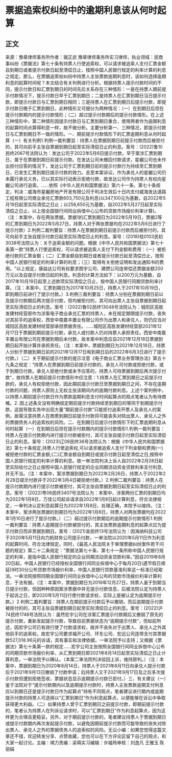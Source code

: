 # 票据追索权纠纷中的逾期利息该从何时起算
## 正文
来源：豫章律师事务所作者：琚正武 豫章律师事务所实习律师，执业领域：民商事纠纷《票据法》第七十条有持票人行使追索权，可以请求被追索人支付汇票金额自到期日或者提示付款日起至清偿日止，按照中国人民银行规定的利率计算的利息之规定。那么，在票据追索权纠纷中持票人主张票款逾期利息时，该如何选择逾期利息的起算时间呢？本文结合有关判例进行分析。根据持票人提示付款时间的不同，提示付款日和汇票到期日的时间先后关系存在三种情形：一是在持票人期前提示付款情况下，提示付款日早于汇票到期日；二是持票人在汇票到期日当日提示付款，即提示付款日与汇票到期日相同；三是持票人在汇票到期日后提示付款，即提示付款日晚于汇票到期日，此种情形又可细分为两种情况：（一）在到期日后但在提示付款期内的提示付款情形；（二）超过提示付款期后的提示付款情形。在上述三种情形中，第二种情形因提示付款日与汇票到期日重合，使用两者作为逾期利息的起算时间点算得利息一样，故不做分析。主要分析第一、三种情况，即提示付款日与汇票到期日不一致的情形。一、期前提示付款情形下的汇票逾期利息从何时起算（一）有关判例1.判例一裁判要旨：持票人在票据到期日前提示付款而后被拒付的，其可向前手主张自票据到期日起至实际清偿日止的利息。案号：(2022)鲁10民终2067号法院认为：发达公司于2022年5月6日提示付款，早于案涉汇票到期日，属于在票据到期日前提示付款。在发达公司未撤回付款请求，星樾公司也未作出拒付应答的情况下，发达公司于汇票到期日前的提示付款行为持续至汇票到期日，已发生汇票到期日提示付款的效力。且至本案诉讼，作为承兑人的星樾公司仍未履行承兑义务，已以其实际行动表示拒绝付款，故发达公司作为持票人有权向星樾公司进行追索。……依照《中华人民共和国票据法》第六十一条、第七十条规定，判决：威海市星樾房地产开发有限公司于判决生效后十日内支付威海发达道路工程有限公司商业承兑汇票款603,750元及利息(以347,100元为基数，自2022年5月19日起至实际清偿之日止；以256,650元为基数，自2022年5月27日起至实际清偿之日止，以上按全国银行间同业拆借中心公布的贷款市场报价利率计算)。（注：本案中，存在两张票据。票据1的汇票到期日为2022年5月19日，票据2等的汇票到期日为2022年5月27日，持票人对于两张票据均在2022年5月6日进行了提示付款）2.判例二裁判要旨：持票人在票据到期日前提示付款而后被拒付的，其可向前手主张自提示付款日起至实际清偿日止的利息。案号：(2018)桂0103民初3038号法院认为：关于追索金额的问题。根据《中华人民共和国票据法》第七十条第一款“持票人行使追索权，可以请求被追索人支付下列金额和费用：（一）被拒绝付款的汇票金额；（二）汇票金额自到期日或者提示付款日起至清偿日止，按照中国人民银行规定的利率计算的利息；（三）取得有关拒绝证明和发出通知书的费用。"以上规定，康益达公司有权要求图宇公司、建燃公司连带偿还票据金额200万元以及自提示付款日起的利息。利息的计算方法如下：以200万元为基数，自2017年10月19日起至上述款项实际清偿之日止，按中国人民银行同期贷款利率计算。（注：本案中，汇票到期日为2017年10月25日，持票人于2017年10月19日，即到期日前进行了提示付款。）3.判例三裁判要旨：持票人分别在票据到期日前以及提示付款期后两次提示付款，但均被拒付的，其可向出票人主张自票据到期日起至实际清偿日止的利息。案号：(2022)鲁02民终13048号法院认为：城阳区高胜发建材经营部作为涉案电子商业承兑汇票的持票人，未在规定期限提示付款，丧失对其前手的追索权，西安中南嘉丰置业有限公司作为出票人和承兑人，则仍应当对城阳区高胜发建材经营部承担票据责任。……城阳区高胜发建材经营部2021年12月17日于票据到期前提示付款，承兑人或付款人仍对持票人承担责任。西安中南嘉丰置业有限公司在票据到期后未付款，故本案中利息应自2021年12月18日票据到期日起开始计算并承担责任。（注：本案中，票据到期日为2021年12月18日，持票人分别于票据到期日前的2021年12月17日和到期日后的2022年6月3日进行了提示付款。）（二）关于期前提示付款的提示注意《电子商业汇票业务管理办法》第五十九条之规定：“持票人在票据到期日前提示付款的，承兑人可付款或拒绝付款，或于到期日付款。承兑人拒绝付款或未予应答的，持票人可待票据到期后再次提示付款”，故持票人在期前提示付款情形中应注意：1.持票人在汇票到期日之前提示付款的，承兑人有权拒绝付款，因此期前提示付款日至票据到期日之间，不存在逾期付款的问题，持票人原则上无权主张该期间内的逾期付款利息。上述个案判例中，以持票人期前提示付款日作为票款逾期利息支付时间起算点的观点笔者认为有待商榷。2. 因上述条文没有明确规定期前提示付款持续至到期日的等同于到期提示付款，这就导致实务中出现大量“期前提示付款”只能拒付追索开票人及承兑人的案例，故需注意持票人在商票到期日前提示付款将可能丧失对除出票人、承兑人之外的票据债务人的追索权的风险。二、在到期日后提示付款情形下的汇票逾期利息从何时起算（一）在到期日后但在提示付款期内的提示付款情形1.判例一裁判要旨：持票人在提示付款期内进行提示付款被拒付，其可主张自提示付款日起至实际清偿日止的利息。案号：(2023)辽08民终36号法院认为：根据《中华人民共和国票据法》第七十条规定,持票人行使追索权,可以请求被追索人支付下列金额和费用(一)被拒绝付款的汇票金额;(二)汇票金额自到期日或提示付款日起至清偿之日,按照中国人民银行规定的利率计算的利息。故一审法院判决上诉人自2022年2月28日起至实际给付之日止按照中国人民银行规定的企业同期流动资金贷款利率支付利息,并无不当。（注：本案中，案涉票据到期日为2022年2月26日，持票人于2022年2月28日提示付款并于2022年3月4日被拒绝付款。）2.判例二裁判要旨：持票人在提示付款期内进行提示付款被拒付，其可主张自票据到期日起至实际清偿日止的利息。案号：(2022)粤08民终3407号法院认为：本案中，涉案两份汇票的到期日均为2022年1月8日，万佳公司起诉请求自2022年1月8日起计算利息，符合法律规定，一审判决认定利息起算日为2022年1月8日，处理正确，本院予以维持。（注：本案中，案涉两张票据的到期日均为2022年1月8日，持票人对两张票据均在2022年1月10日进行了提示付款。）（二）超过提示付款期后的逾期提示付款情形1.判例一裁判要旨：持票人逾期提示付款被拒付的，其主张票款逾期利息的起算点应为提示付款日而非票据到期日。案号：(2021)渝民终13号法院认为：因海纳科技公司于2020年5月11日向力帆财务公司提示付款，一审法院以2020年5月11日作为利息的起算时间，符合法律规定。同时，《最高人民法院关于审理票据纠纷案件若干问题的规定》第二十二条规定：“票据法第七十条、第七十一条所称中国人民银行规定的利率，是指中国人民银行规定的企业同期流动资金贷款利率。”因自2019年8月20日起，中国人民银行已经授权全国银行间同业拆借中心于每月20日(遇节假日顺延)9时30分公布贷款市场报价利率，中国人民银行贷款基准利率这一标准已经取消。一审法院按照同期全国银行间同业拆借中心公布的贷款市场报价利率计算利息，于法有据。（注：本案中，票据到期日为2019年12月27日，持票人虽于到期当日提示付款，但因种种原因案涉票据中并无提示付款信息，后被法院认定为持票人于起诉之日，即2020年5月11日行使付款请求权，实际上是被认定为逾期提示付款。）2.判例二裁判要旨：持票人在期前提示付款后予以撤销，而后逾期提示付款被拒付的的，其可主张自票据到期日起至实际清偿日止的利息。案号：(2022)沪74民终1748号法院认为：虽然宏宇公司在涉案汇票提示付款期后又撤销了原先的提示付款，重新发起提示付款，导致目前票据状态为“逾期提示付款”，但如前所述，因宏宇公司已有效行使了付款请求权，故并不丧失对于出票人、承兑人之外其他前手的追索权。故宏宇公司要求福开公司、环东公司、宏远公司连带支付其票据款527,018.96元的诉请，具有事实和法律依据，一审法院予以支持；又根据《票据法》第七十条第一款的规定……宏宇公司主张按照全国银行间同业拆借中心公布的同期贷款市场报价利率、从汇票到期日即2021年8月14日起至实际清偿之日止计算利息，一审法院予以确认。（本案二审法院判决驳回上诉，维持原判。）（注：本案中，票据到期日为2020年8月14日，持票人于2021年8月11日向承兑人提示付款后于2021年9月13日撤销了付款申请；后持票人又于2021年9月17日及之后多次提示付款但遭到拒绝签收，票据状态显示逾期提示付款已拒付。）三、有关建议（一）鉴于法院对于“提示付款期内以及逾期提示付款时，持票人主张票款逾期支付利息应以到期日还是提示付款日作为起算点”持有不同观点，笔者建议进行期内或逾期提示付款的持票人可选择以“汇票到期日”作为利息起算点，以便能够在诉讼中争取获得更大利益。（二）如果持票人曾于汇票到期日之前提示付款，即期前提示付款的，笔者认为持票人在列诉讼请求时，可以“汇票到期日”作为利息起算点，因为这样更为合理且更稳妥。另外，对于期前提示付款的，笔者建议持票人于票据到期日或提示付款期内再次发起提示付款，以避免因期前提示付款而可能导致的丧失对除出票人、承兑人之外的票据债务人的追索权的风险。无讼小编：如果您觉得这篇文章还不错，欢迎转发分享、点赞收藏，您也可以在下方评论区留下自己的观点，和大家一起讨论。主编：靖力责编：梁萌实习编辑：许福玲审核：刘逸凡 王雅玉 陈丽娟